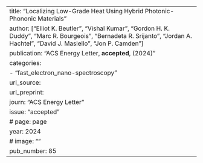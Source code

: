 ---
title: "Localizing Low-Grade Heat Using Hybrid Photonic-Phononic Materials"
author: ["Elliot K. Beutler", "Vishal Kumar", "Gordon H. K. Duddy", "Marc R. Bourgeois", "Bernadeta R. Srijanto", "Jordan A. Hachtel", "David J. Masiello", "Jon P. Camden"]
publication: "ACS Energy Letter, **accepted**, (2024)"
categories:
  - "fast_electron_nano-spectroscopy"
url_source: 
url_preprint: 
journ: "ACS Energy Letter"
issue: "accepted"
# page: page
year: 2024
# image: ""
pub_number: 85
---